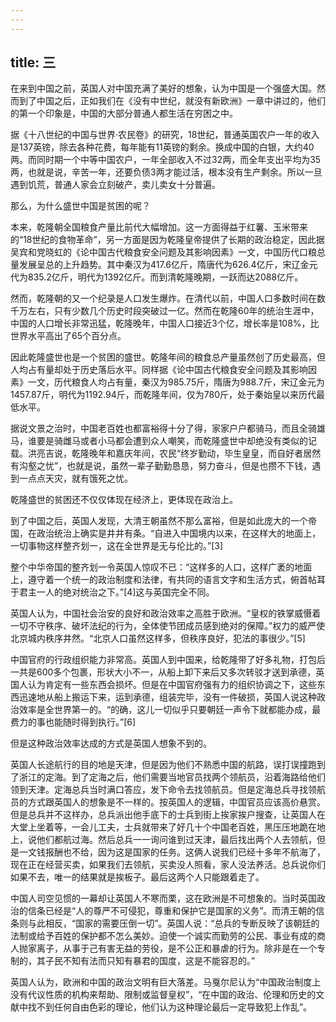 ```yaml
---
---
---
```

title: 三
---



在来到中国之前，英国人对中国充满了美好的想象，认为中国是一个强盛大国。然而到了中国之后，正如我们在《没有中世纪，就没有新欧洲》一章中讲过的，他们的第一个印象是，中国的大部分普通人都生活在穷困之中。

据《十八世纪的中国与世界·农民卷》的研究，18世纪，普通英国农户一年的收入是137英镑，除去各种花费，每年能有11英镑的剩余。换成中国的白银，大约40两。而同时期一个中等中国农户，一年全部收入不过32两，而全年支出平均为35两，也就是说，辛苦一年，还要负债3两才能过活，根本没有生产剩余。所以一旦遇到饥荒，普通人家会立刻破产，卖儿卖女十分普遍。

那么，为什么盛世中国是贫困的呢？

本来，乾隆朝全国粮食产量比前代大幅增加。这一方面得益于红薯、玉米带来的“18世纪的食物革命”，另一方面是因为乾隆皇帝提供了长期的政治稳定，因此据吴宾和党晓虹的《论中国古代粮食安全问题及其影响因素》一文，中国历代口粮总量发展呈总的上升趋势。其中秦汉为417.6亿斤，隋唐代为626.4亿斤，宋辽金元代为835.2亿斤，明代为1392亿斤。而到清乾隆晚期，一跃而达2088亿斤。

然而，乾隆朝的又一个纪录是人口发生爆炸。在清代以前，中国人口多数时间在数千万左右，只有少数几个历史时段突破过一亿。然而在乾隆60年的统治生涯中，中国的人口增长非常迅猛，乾隆晚年，中国人口接近3个亿，增长率是108%，比世界水平高出了65个百分点。

因此乾隆盛世也是一个贫困的盛世。乾隆年间的粮食总产量虽然创了历史最高，但人均占有量却处于历史落后水平。同样据《论中国古代粮食安全问题及其影响因素》一文，历代粮食人均占有量，秦汉为985.75斤，隋唐为988.7斤，宋辽金元为1457.87斤，明代为1192.94斤，而乾隆年间，仅为780斤，处于秦始皇以来历代最低水平。

据说文景之治时，中国老百姓也都富裕得十分了得，家家户户都骑马，而且全骑雄马，谁要是骑雌马或者小马都会遭到众人嘲笑，而乾隆盛世中却绝没有类似的记载。洪亮吉说，乾隆晚年和嘉庆年间，农民“终岁勤动，毕生皇皇，而自好者居然有沟壑之忧”，也就是说，虽然一辈子勤勤恳恳，努力奋斗，但是也攒不下钱，遇到一点点天灾，就有饿死之忧。

乾隆盛世的贫困还不仅仅体现在经济上，更体现在政治上。

到了中国之后，英国人发现，大清王朝虽然不那么富裕，但是如此庞大的一个帝国，在政治统治上确实是井井有条。“自进入中国境内以来，在这样大的地面上，一切事物这样整齐划一，这在全世界是无与伦比的。”[3]

整个中华帝国的整齐划一令英国人惊叹不已：“这样多的人口，这样广袤的地面上，遵守着一个统一的政治制度和法律，有共同的语言文字和生活方式，俯首帖耳于君主一人的绝对统治之下。”[4]这与英国完全不同。

英国人认为，中国社会治安的良好和政治效率之高胜于欧洲。“皇权的铁掌威慑着一切不守秩序、破坏法纪的行为，全体使节团成员感到绝对的保障。”权力的威严使北京城内秩序井然。“北京人口虽然这样多，但秩序良好，犯法的事很少。”[5]

中国官府的行政组织能力非常高。英国人到中国来，给乾隆带了好多礼物，打包后一共是600多个包裹，形状大小不一，从船上卸下来后又多次转驳才送到承德，英国人认为肯定有一些东西会损坏。但是在中国官府强有力的组织协调之下，这些东西迅速地从船上搬运下来，运到承德，组装完毕，没有一件破损，英国人说这种政治效率是全世界第一的。“的确，这儿一切似乎只要朝廷一声令下就都能办成，最费力的事也能随时得到执行。”[6]

但是这种政治效率达成的方式是英国人想象不到的。

英国人长途航行的目的地是天津，但是因为他们不熟悉中国的航路，误打误撞跑到了浙江的定海。到了定海之后，他们需要当地官员找两个领航员，沿着海路给他们领到天津。定海总兵当时满口答应，发下命令去找领航员。但是定海总兵寻找领航员的方式跟英国人的想象是不一样的。按英国人的逻辑，中国官员应该高价悬赏。但是总兵并不这样办，总兵派出他手底下的士兵到街上挨家挨户搜查，让英国人在大堂上坐着等，一会儿工夫，士兵就带来了好几十个中国老百姓，黑压压地跪在地上，说他们都航过海。然后总兵一一询问谁到过天津，最后找出两个人去领航，但是一文钱报酬也不给，因为这是国家的任务。这俩人说我们已经十多年不航海了，现在正在经营买卖，如果我们去领航，买卖没人照看，家人没法养活。总兵说你们如果不去，唯一的结果就是挨板子。最后这两个人只能跟着走了。

中国人司空见惯的一幕却让英国人不寒而栗，这在欧洲是不可想象的。当时英国政治的信条已经是“人的尊严不可侵犯，尊重和保护它是国家的义务”。而清王朝的信条则与此相反，“国家的需要压倒一切”。英国人说：“总兵的专断反映了该朝廷的法制或给予百姓的保护都不怎么美妙。迫使一个诚实而勤劳的公民、事业有成的商人抛家离子，从事于己有害无益的劳役，是不公正和暴虐的行为。除非是在一个专制的，其子民不知有法而只知有暴君的国度，这是不能容忍的。”

英国人认为，欧洲和中国的政治文明有巨大落差。马戛尔尼认为“中国政治制度上没有代议性质的机构来帮助、限制或监督皇权”，“在中国的政治、伦理和历史的文献中找不到任何自由色彩的理论，他们认为这种理论最后一定导致犯上作乱”。